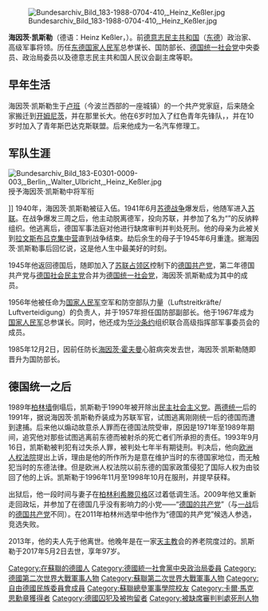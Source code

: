 
[[File:Bundesarchiv_Bild_183-1988-0704-410,_Heinz_Keßler.jpg|thumb]]

'''海因茨·凯斯勒'''（德语：Heinz Keßler，{{bd|1920年|1月26日|2017年|5月2日|catidx=S}}）。前[[德意志民主共和国|德意志民主共和国]]（[[东德|东德]]）政治家、高级军事将领。历任[[东德|东德]][[国家人民军|国家人民军]]总参谋长、国防部长、[[德国统一社会党|德国统一社会党]]中央委员、政治局委员以及德意志民主共和国人民议会副主席等职。

==早年生活==
海因茨·凯斯勒生于[[卢班|卢班]]（今波兰西部的一座城镇）的一个共产党家庭，后来随全家搬迁到[[开姆尼茨|开姆尼茨]]，并在那里长大。他在6岁时加入了红色青年先锋队，{{link-en|德国青年共产主义联盟|Young Communist League of Germany}}，并在10岁时加入了青年斯巴达克斯联盟。后来他成为一名汽车修理工。

==军队生涯==
[[File:Bundesarchiv_Bild_183-E0301-0009-003,_Berlin,_Walter_Ulbricht,_Heinz_Keßler.jpg|thumb]]授予海因茨·凯斯勒中将军衔</center>]]
1940年，海因茨·凯斯勒被征入伍。1941年6月[[苏德战争|苏德战争]]爆发后，他随军进入[[苏联|苏联]]。在战争爆发三周之后，他主动脱离德军，投向苏联，并参加了名为“{{link-en|自由德国国家委员会|National Committee for a Free Germany}}”的反纳粹组织。他逃离后，德国军事法庭对他进行缺席审判并判处死刑。他的母亲为此被关到[[拉文斯布吕克集中营|拉文斯布吕克集中营]]直到战争结束。劫后余生的母子于1945年6月重逢。据海因茨·凯斯勒事后回忆说，这是他人生中最美好的时刻。

1945年他返回德国后，随即加入了[[苏联占领区|苏联占领区]]控制下的[[德国共产党|德国共产党]]，第二年德国共产党与[[德国社会民主党|德国社会民主党]]合并为[[德国统一社会党|德国统一社会党]]，海因茨·凯斯勒成为其中的成员。

1956年他被任命为[[国家人民军|国家人民军]]空军和防空部队力量（Luftstreitkräfte/ Luftverteidigung）的负责人，并于1957年担任国防部副部长。他于1967年成为[[国家人民军|国家人民军]]总参谋长。同时，他还成为[[华沙条约|华沙条约]]组织联合高级指挥部军事委员会的成员。

1985年12月2日，因前任防长[[海因茨·霍夫曼|海因茨·霍夫曼]]心脏病突发去世，海因茨·凯斯勒随即晋升为国防部长。

==德国统一之后==
1989年[[柏林墙|柏林墙]]倒塌后，凯斯勒于1990年被开除出[[民主社会主义党_(德国)|民主社会主义党]]。[[两德统一|两德统一]]后的1991年，据说海因茨·凯斯勒乔装成为苏联军官，试图逃离刚刚统一后的德国而遭到逮捕。后来他以煽动故意杀人罪而在德国法院受审，原因是1971年至1989年期间，追究他对那些试图逃离前东德而被射杀的死亡者们所承担的责任。1993年9月16日，凯斯勒被判犯有过失杀人罪，被判处七年半有期徒刑。判决后，他向[[欧洲人权法院|欧洲人权法院]]提出上诉，理由是他的所作所为是意在维护当时的东德国家地位，而无触犯当时的东德法律。但是欧洲人权法院以前东德的国家政策侵犯了国际人权为由驳回了他的上诉。凯斯勒于1996年11月至1998年10月在{{link-en|哈肯费尔德监狱|Hakenfelde Prison}}服刑，并提早获释。

出狱后，他一段时间与妻子在[[柏林|柏林]][[利希滕贝格|利希滕贝格]]区过着低调生活。2009年他又重新走回政坛，并参加了在德国几乎没有影响力的小党——“[[德国的共产党|德国的共产党]]”（与[[一战|一战]]后的[[德国共产党|德国共产党]]不同）。在2011年柏林州选举中他作为“德国的共产党”候选人参选，竞选失败。

2013年，他的夫人先于他离世。他晚年是在一家[[天主教|天主教]]会的养老院度过的。凯斯勒于2017年5月2日去世，享年97岁。

{{德意志民主共和國大將}}
[[Category:在蘇聯的德國人|Category:在蘇聯的德國人]]
[[Category:德國統一社會黨中央政治局委員|Category:德國統一社會黨中央政治局委員]]
[[Category:德國第二次世界大戰軍事人物|Category:德國第二次世界大戰軍事人物]]
[[Category:蘇聯第二次世界大戰軍事人物|Category:蘇聯第二次世界大戰軍事人物]]
[[Category:自由德國民族委員會成員|Category:自由德國民族委員會成員]]
[[Category:蘇聯總參軍事學院校友|Category:蘇聯總參軍事學院校友]]
[[Category:卡爾·馬克思勳章獲得者|Category:卡爾·馬克思勳章獲得者]]
[[Category:德國囚犯及被拘留者|Category:德國囚犯及被拘留者]]
[[Category:被缺席審判判處死刑人物|Category:被缺席審判判處死刑人物]]